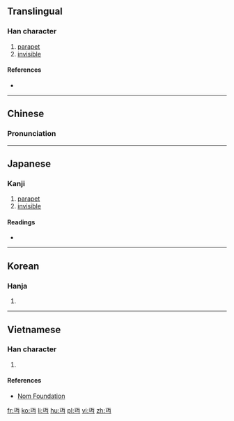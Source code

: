 {{also|丐}}
==Translingual==

===Han character===
{{Han char|rn=1|rad=一|as=03|sn=4|four=10727|canj=MLVS}}

# [[parapet]]
# [[invisible]]

====References====
* {{Han ref|kx=0077.020|dkj=00021|dj=0154.020|hdz=10011.050|uh=4E0F|ud=19983|bh=C94D|bd=51533}}

----

==Chinese==
{{zh-hanzi-box|[[丏]]}}

===Pronunciation===
{{zh-pron
|m=miǎn,jū
|c=min5
|h=
|mn=
|w=
|mc=y
|oc=
|ma=|ma2=
|cat=n,a
}}

----

==Japanese==
{{attention|ja|Very uncommon in Japanese. More research is needed on this one.}}

===Kanji===
{{ja-kanji|grade=uc|rs=一03}}

# [[parapet]]
# [[invisible]]

====Readings====
* {{ja-readings|on=[[べん]] (ben), [[めん]] (men)|kun=[[みえぬ]] (mienu)}}

----

==Korean==

===Hanja===
{{ko-hanja|hangeul=[[면]]|rv=myeon|mr=myŏn}}

# {{defn|lang=ko|sort=一03}}

----

==Vietnamese==

===Han character===
{{vi-hantu|[[miện]]|rs=一03}}

# {{defn|lang=vi|sort=一03}}

====References====
*[http://nomfoundation.org/common/nom_details.php?codepoint=4e0f Nom Foundation]

[[fr:丏]]
[[ko:丏]]
[[li:丏]]
[[hu:丏]]
[[pl:丏]]
[[vi:丏]]
[[zh:丏]]